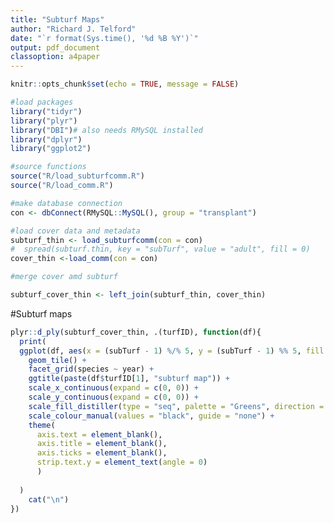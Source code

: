 ```yaml
---
title: "Subturf Maps"
author: "Richard J. Telford"
date: "`r format(Sys.time(), '%d %B %Y')`"
output: pdf_document
classoption: a4paper
---
```


```r
knitr::opts_chunk$set(echo = TRUE, message = FALSE)
```


```r
#load packages
library("tidyr")
library("plyr")
library("DBI")# also needs RMySQL installed
library("dplyr")
library("ggplot2")

#source functions
source("R/load_subturfcomm.R")
source("R/load_comm.R")

#make database connection
con <- dbConnect(RMySQL::MySQL(), group = "transplant")

#load cover data and metadata
subturf_thin <- load_subturfcomm(con = con)
#  spread(subturf.thin, key = "subTurf", value = "adult", fill = 0)
cover_thin <-load_comm(con = con)

#merge cover amd subturf

subturf_cover_thin <- left_join(subturf_thin, cover_thin)

```

#Subturf maps

```r
plyr::d_ply(subturf_cover_thin, .(turfID), function(df){
  print(
  ggplot(df, aes(x = (subTurf - 1) %/% 5, y = (subTurf - 1) %% 5, fill = cover, colour = "outline")) +
    geom_tile() +
    facet_grid(species ~ year) +
    ggtitle(paste(df$turfID[1], "subturf map")) +
    scale_x_continuous(expand = c(0, 0)) +
    scale_y_continuous(expand = c(0, 0)) +
    scale_fill_distiller(type = "seq", palette = "Greens", direction = 1) + 
    scale_colour_manual(values = "black", guide = "none") + 
    theme(
      axis.text = element_blank(), 
      axis.title = element_blank(), 
      axis.ticks = element_blank(),
      strip.text.y = element_text(angle = 0)
      )
  
  )
    cat("\n")
})
```